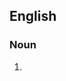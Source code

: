 {{also|short short story}}
==English==

===Noun===
{{en-noun|head=[[short]]-[[short]] [[story]]|short-short stories}}

# {{alternative spelling of|en|short short story}}